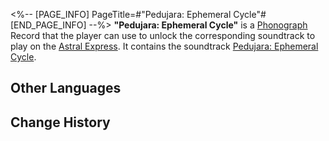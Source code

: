 <%-- [PAGE_INFO]
PageTitle=#"Pedujara: Ephemeral Cycle"#
[END_PAGE_INFO] --%>
{{Item Infobox
|id          = 210222
|image       = Item Pedujara- Ephemeral Cycle.png
|type        = Disk
|invCategory = Valuables
|rarity      = 3
|effect      = 
|description = A record that can be played on the Express' phonograph. It might be a chance acquisition or a gift from someone else. All sorts of memories surge up when the music plays &mdash; the smiles, encounters, touches, and the excitement of battle. Maybe that is why people still collect records even as society rapidly advances.<br />The current record contains the track, "Pedujara: Ephemeral Cycle."
}}
{{Description|''Prosper in dawn, perish by dusk. So much sorrow in so little time, such is a mayfly's life paradigm.''}}
'''"Pedujara: Ephemeral Cycle"''' is a [[Phonograph]] Record that the player can use to unlock the corresponding soundtrack to play on the [[Astral Express]]. It contains the soundtrack [[Pedujara: Ephemeral Cycle]].

==Other Languages==
{{Other Languages
|en   = "Pedujara: Ephemeral Cycle"
|zhs  = 《蝉喓歌·晦明苦短》
|zht  = 〈蟬喓歌•晦明苦短〉
|ja   = 『蝉鳴歌・晦冥苦短』
|ko   = ≪매미의 노래•짧은 빛과 어둠≫
|es   = Pedujara: ciclo efímero
|fr   = « Pedujara: Ephemeral Cycle »
|ru   = Pedujara: Ephemeral Cycle
|th   = "Pedujara: Ephemeral Cycle"
|vi   = Khúc Ca Vòng Đời Ngắn Ngủi
|de   = „Pedujara &ndash; Kurzer Zyklus“
|id   = "Pedujara: Ephemeral Cycle"
|pt   = "Pedujara: Ephemeral Cycle"
}}

==Change History==
{{Change History|1.2}}